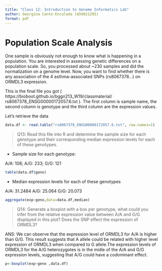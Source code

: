 ```yaml
---
title: "Class 12: Introduction to Genome Informatics Lab"
author: Georgina Canto-Encalada (A59021295)
format: pdf
---
```


# Population Scale Analysis

One sample is obviously not enough to know what is happening in a population. You are
interested in assessing genetic differences on a population scale. So, you processed about
~230 samples and did the normalization on a genome level. Now, you want to find whether
there is any association of the 4 asthma-associated SNPs (rs8067378…) on ORMDL3
expression.

This is the final file you got ( https://bioboot.github.io/bggn213_W19/classmaterial/
rs8067378_ENSG00000172057.6.txt ). The first column is sample name, the second
column is genotype and the third column are the expression values.

Let's retrieve the data

```r
data.df <- read.table("rs8067378_ENSG00000172057.6.txt", row.names=1)
```
> Q13: Read this file into R and determine the sample size for each genotype and their
corresponding median expression levels for each of these genotypes.

- Sample size for each genotype:

A/A: 108; A/G: 233; G/G: 121

```r
table(data.df$geno)
```

- Median expression levels for each of these genotypes

A/A: 31.2484
A/G: 25.064
G/G: 20.073

```r
aggregate(exp~geno,data=data.df,median)
```

>Q14: Generate a boxplot with a box per genotype, what could you infer from the relative
expression value between A/A and G/G displayed in this plot? Does the SNP effect the
expression of ORMDL3?

ANS: We can observe that the expression level of ORMDL3 for A/A is higher than G/G. This result suggests that A allele could be related with higher level expression of ORMDL3 when compared to G allele.The expression levels of ORMDL3 for the A/G heterozygotes is in the midle of the A/A and G/G expression levels, suggesting that A/G could have a codominant effect.

```r
p<-boxplot(exp~geno ,data.df)

```

